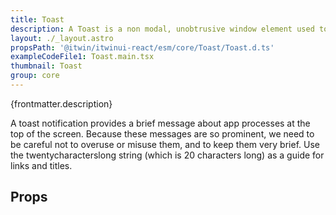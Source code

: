 ```yaml
---
title: Toast
description: A Toast is a non modal, unobtrusive window element used to display small amount of information to a user.
layout: ./_layout.astro
propsPath: '@itwin/itwinui-react/esm/core/Toast/Toast.d.ts'
exampleCodeFile1: Toast.main.tsx
thumbnail: Toast
group: core
---
```



<p>{frontmatter.description}</p>

<LiveExample src={frontmatter.exampleCodeFile1} />

A toast notification provides a brief message about app processes at the top of the screen. Because these messages are so prominent, we need to be careful not to overuse or misuse them, and to keep them very brief. Use the twentycharacterslong string (which is 20 characters long) as a guide for links and titles.

## Props

<PropsTable path={frontmatter.propsPath} />
